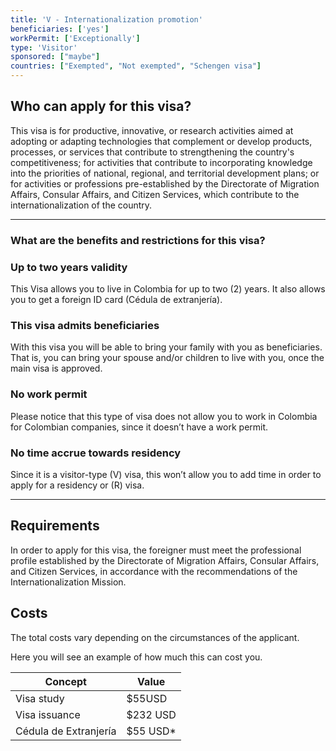 ```yaml
---
title: 'V - Internationalization promotion'
beneficiaries: ['yes']
workPermit: ['Exceptionally']
type: 'Visitor'
sponsored: ["maybe"]
countries: ["Exempted", "Not exempted", "Schengen visa"]
---
```

## Who can apply for this visa?

This visa is for productive, innovative, or research activities aimed at adopting or adapting technologies that complement or develop products, processes, or services that contribute to strengthening the country's competitiveness; for activities that contribute to incorporating knowledge into the priorities of national, regional, and territorial development plans; or for activities or professions pre-established by the Directorate of Migration Affairs, Consular Affairs, and Citizen Services, which contribute to the internationalization of the country.

---

### What are the benefits and restrictions for this visa?

### **Up to two years validity**

This Visa allows you to live in Colombia for up to two (2) years. It also allows you to get a foreign ID card (Cédula de extranjería).

### **This visa admits beneficiaries**

With this visa you will be able to bring your family with you as beneficiaries. That is, you can bring your spouse and/or children to live with you, once the main visa is approved.

### **No work permit**

Please notice that this type of visa does not allow you to work in Colombia for Colombian companies, since it doesn’t have a work permit.

### **No time accrue towards residency**

Since it is a visitor-type (V) visa, this won’t allow you to add time in order to apply for a residency or (R) visa.

---

## Requirements

In order to apply for this visa, the foreigner must meet the professional profile established by the Directorate of Migration Affairs, Consular Affairs, and Citizen Services, in accordance with the recommendations of the Internationalization Mission.

## Costs

The total costs vary depending on the circumstances of the applicant.

Here you will see an example of how much this can cost you.

| Concept | Value |
| --- | --- |
| Visa study | $55USD |
| Visa issuance | $232 USD |
| Cédula de Extranjería | $55 USD* |